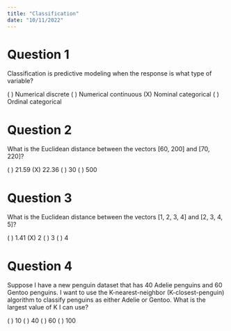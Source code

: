 ```yaml
---
title: "Classification"
date: "10/11/2022"
---
```


# Question 1

Classification is predictive modeling when the response is what type of variable?

( ) Numerical discrete
( ) Numerical continuous
(X) Nominal categorical
( ) Ordinal categorical

# Question 2

What is the Euclidean distance between the vectors
[60, 200] and [70, 220]?

( ) 21.59
(X) 22.36
( ) 30
( ) 500

# Question 3

What is the Euclidean distance between the vectors
[1, 2, 3, 4] and [2, 3, 4, 5]?

( ) 1.41
(X) 2
( ) 3
( ) 4

# Question 4

Suppose I have a new penguin dataset that has 40 Adelie penguins and 60 Gentoo penguins. I want to use the K-nearest-neighbor (K-closest-penguin) algorithm to classify penguins as either Adelie or Gentoo. What is the largest value of K I can use?

( ) 10
( ) 40
( ) 60
( ) 100
